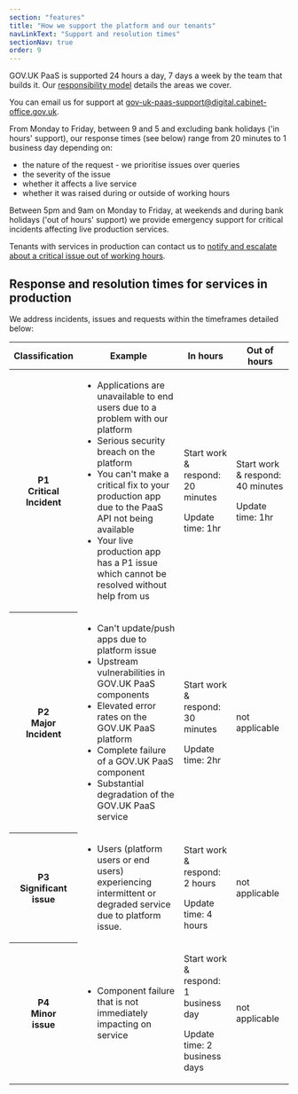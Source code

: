 ```yaml
---
section: "features"
title: "How we support the platform and our tenants"
navLinkText: "Support and resolution times"
sectionNav: true
order: 9
---
```


GOV.UK PaaS is supported 24 hours a day, 7 days a week by the team that builds it. Our [responsibility model](https://docs.cloud.service.gov.uk/responsibility_model.html) details the areas we cover.

You can email us for support at [gov-uk-paas-support@digital.cabinet-office.gov.uk](mailto:gov-uk-paas-support@digital.cabinet-office.gov.uk).

From Monday to Friday, between 9 and 5 and excluding bank holidays ('in hours' support), our response times (see below) range from 20 minutes to 1 business day depending on:

-   the nature of the request - we prioritise issues over queries
-   the severity of the issue
-   whether it affects a live service
-   whether it was raised during or outside of working hours

Between 5pm and 9am on Monday to Friday, at weekends and during bank holidays ('out of hours' support) we provide emergency support for critical incidents affecting live production services.

Tenants with services in production can contact us to [notify and escalate about a critical issue out of working hours](/support).

## Response and resolution times for services in production

We address incidents, issues and requests within the timeframes detailed below:

<table className="govuk-table">
  <thead className="govuk-table__head">
    <tr className="govuk-table__row">
      <th className="govuk-table__cell">Classification</th>
      <th className="govuk-table__cell">Example</th>
      <th className="govuk-table__cell">In hours</th>
      <th className="govuk-table__cell">Out of hours</th>
    </tr>
  </thead>
  <tbody className="govuk-table__body">
    <tr className="govuk-table__row">
      <th scope="row" className="govuk-table__cell">P1<br/>Critical<br/>Incident</th>
      <td className="govuk-table__cell">
        <ul className="govuk-list govuk-list--bullet">
          <li className="govuk-body-s">Applications are unavailable to end users due to a problem with our platform</li>
          <li className="govuk-body-s">Serious security breach on the platform</li>
          <li className="govuk-body-s">You can't make a critical fix to your production app due to the PaaS API not being available</li>
          <li className="govuk-body-s">Your live production app has a P1 issue which cannot be resolved without help from us</li>
        </ul>
      </td>
      <td className="govuk-table__cell">
        <p className="govuk-body-s">Start work &amp; respond: 20 minutes</p>
        <p className="govuk-body-s">Update time: 1hr</p>
      </td>
      <td className="govuk-table__cell">
        <p className="govuk-body-s">Start work &amp; respond: 40 minutes</p>
        <p className="govuk-body-s">Update time: 1hr</p>
      </td>
    </tr>
    <tr className="govuk-table__row">
      <th scope="row" className="govuk-table__cell">P2<br/>Major<br/>Incident</th>
      <td className="govuk-table__cell">
        <ul className="govuk-list govuk-list--bullet">
          <li className="govuk-body-s">Can't update/push apps due to platform issue</li>
          <li className="govuk-body-s">Upstream vulnerabilities in GOV.UK PaaS components</li>
          <li className="govuk-body-s">Elevated error rates on the GOV.UK PaaS platform</li>
          <li className="govuk-body-s">Complete failure of a GOV.UK PaaS component</li>
          <li className="govuk-body-s">Substantial degradation of the GOV.UK PaaS service</li>
        </ul>
      </td>
      <td className="govuk-table__cell">
        <p className="govuk-body-s">Start work &amp; respond: 30 minutes</p>
        <p className="govuk-body-s">Update time: 2hr</p>
      </td>
      <td className="govuk-table__cell">
        <span className="govuk-visually-hidden">not applicable</span>
      </td>
    </tr>
    <tr className="govuk-table__row">
      <th scope="row" className="govuk-table__cell">P3<br/>Significant<br/>issue</th>
      <td className="govuk-table__cell">
        <ul className="govuk-list govuk-list--bullet">
          <li className="govuk-body-s">Users (platform users or end users) experiencing intermittent or degraded service due to platform issue.</li>
        </ul>
      </td>
      <td className="govuk-table__cell">
        <p className="govuk-body-s">Start work &amp; respond: 2 hours</p>
        <p className="govuk-body-s">Update time: 4 hours</p>
      </td>
      <td className="govuk-table__cell">
        <span className="govuk-visually-hidden">not applicable</span>
      </td>
    </tr>
    <tr className="govuk-table__row">
      <th scope="row" className="govuk-table__cell">P4<br/>Minor<br/>issue</th>
      <td className="govuk-table__cell">
        <ul className="govuk-list govuk-list--bullet">
          <li className="govuk-body-s">Component failure that is not immediately impacting on service</li>
        </ul>
      </td>
      <td className="govuk-table__cell">
        <p className="govuk-body-s">Start work &amp; respond: 1 business day</p>
        <p className="govuk-body-s">Update time: 2 business days</p>
      </td>
      <td className="govuk-table__cell">
        <span className="govuk-visually-hidden">not applicable</span>
      </td>
    </tr>
  </tbody>
</table>